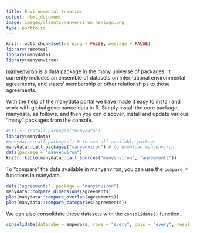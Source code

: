 ```yaml
---
title: Environmental treaties
output: html_document
image: images/clients/manyenviron_hexlogo.png
type: portfolio
---
```


```r
knitr::opts_chunk$set(warning = FALSE, message = FALSE)
library(remotes)
library(manydata)
library(manyenviron)
```

[manyenviron](https://globalgov.github.io/manyenviron/) is a data package in the many universe of packages. It currently includes an ensemble of datasets on international environmental agreements, and states’ membership or other relationships to those agreements.

With the help of the [manydata](https://manydata.ch/) portal we have made it easy to install and work with global governance data in R. Simply install the core package, manydata, as follows, and then you can discover, install and update various “many” packages from the console.


```r
#utils::install.packages("manydata")
library(manydata)
#manydata::call_packages() # to see all available package
manydata::call_packages("manyenviron") # to download manyenviron
data(package = "manyenviron")
knitr::kable(manydata::call_sources("manyenviron", "agreements"))
```

To "compare" the data available in manyenviron, you can use the `compare_*` functions in manydata.

```r
data("agreements", package = "manyenviron")
manydata::compare_dimensions(agreements)
plot(manydata::compare_overlap(agreements))
plot(manydata::compare_categories(agreements))
```

We can also consolidate these datasets with the `consolidate()` function.

```r
consolidate(datacube = emperors, rows = "every", cols = "every", resolve = "random", key = "ID")
```
